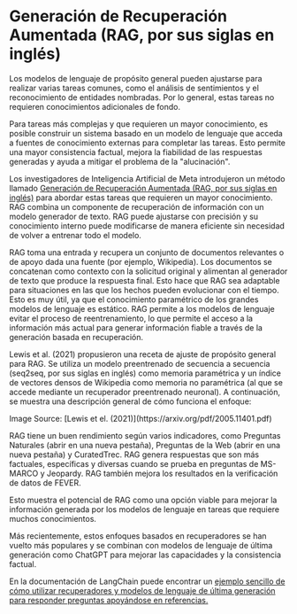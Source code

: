 # Generación de Recuperación Aumentada (RAG, por sus siglas en inglés)


Los modelos de lenguaje de propósito general pueden ajustarse para realizar varias tareas comunes, como el análisis de sentimientos y el reconocimiento de entidades nombradas. Por lo general, estas tareas no requieren conocimientos adicionales de fondo.

Para tareas más complejas y que requieren un mayor conocimiento, es posible construir un sistema basado en un modelo de lenguaje que acceda a fuentes de conocimiento externas para completar las tareas. Esto permite una mayor consistencia factual, mejora la fiabilidad de las respuestas generadas y ayuda a mitigar el problema de la "alucinación".

Los investigadores de Inteligencia Artificial de Meta introdujeron un método llamado [Generación de Recuperación Aumentada (RAG, por sus siglas en inglés)](https://ai.facebook.com/blog/retrieval-augmented-generation-streamlining-the-creation-of-intelligent-natural-language-processing-models/) para abordar estas tareas que requieren un mayor conocimiento. RAG combina un componente de recuperación de información con un modelo generador de texto. RAG puede ajustarse con precisión y su conocimiento interno puede modificarse de manera eficiente sin necesidad de volver a entrenar todo el modelo.

RAG toma una entrada y recupera un conjunto de documentos relevantes o de apoyo dada una fuente (por ejemplo, Wikipedia). Los documentos se concatenan como contexto con la solicitud original y alimentan al generador de texto que produce la respuesta final. Esto hace que RAG sea adaptable para situaciones en las que los hechos pueden evolucionar con el tiempo. Esto es muy útil, ya que el conocimiento paramétrico de los grandes modelos de lenguaje es estático. RAG permite a los modelos de lenguaje evitar el proceso de reentrenamiento, lo que permite el acceso a la información más actual para generar información fiable a través de la generación basada en recuperación.

Lewis et al. (2021) propusieron una receta de ajuste de propósito general para RAG. Se utiliza un modelo preentrenado de secuencia a secuencia (seq2seq, por sus siglas en inglés) como memoria paramétrica y un índice de vectores densos de Wikipedia como memoria no paramétrica (al que se accede mediante un recuperador preentrenado neuronal). A continuación, se muestra una descripción general de cómo funciona el enfoque:

<Screenshot src={RAG} alt="RAG" />
Image Source: [Lewis et el. (2021)](https://arxiv.org/pdf/2005.11401.pdf) 

RAG tiene un buen rendimiento según varios indicadores, como Preguntas Naturales (abrir en una nueva pestaña), Preguntas de la Web (abrir en una nueva pestaña) y CuratedTrec. RAG genera respuestas que son más factuales, específicas y diversas cuando se prueba en preguntas de MS-MARCO y Jeopardy. RAG también mejora los resultados en la verificación de datos de FEVER.

Esto muestra el potencial de RAG como una opción viable para mejorar la información generada por los modelos de lenguaje en tareas que requiere muchos conocimientos.

Más recientemente, estos enfoques basados en recuperadores se han vuelto más populares y se combinan con modelos de lenguaje de última generación como ChatGPT para mejorar las capacidades y la consistencia factual.

En la documentación de LangChain puede encontrar un [ejemplo sencillo de cómo utilizar recuperadores y modelos de lenguaje de última generación para responder preguntas apoyándose en referencias.](https://python.langchain.com/docs/use_cases/question_answering/how_to/vector_db_qa)
